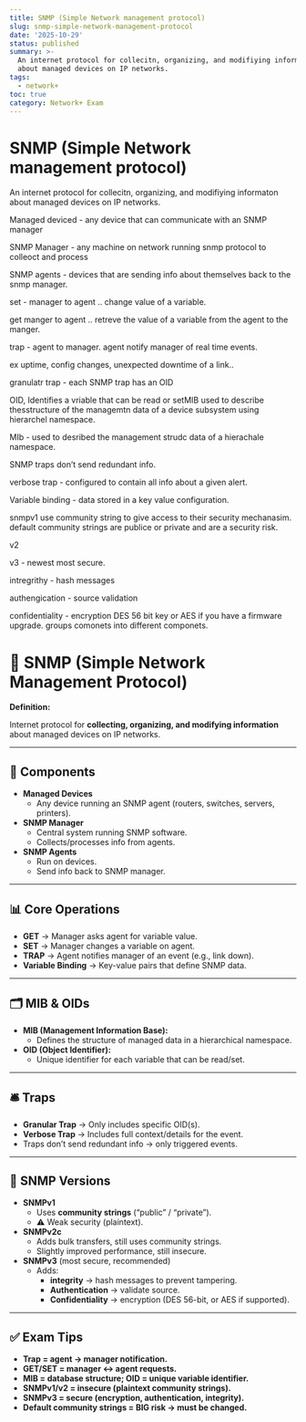 ```yaml
---
title: SNMP (Simple Network management protocol)
slug: snmp-simple-network-management-protocol
date: '2025-10-29'
status: published
summary: >-
  An internet protocol for collecitn, organizing, and modifiying informaton
  about managed devices on IP networks.
tags:
  - network+
toc: true
category: Network+ Exam
---
```


# SNMP (Simple Network management protocol)

An internet protocol for collecitn, organizing, and modifiying informaton about managed devices on IP networks. 

Managed deviced - any device that can communicate with an SNMP manager 

SNMP  Manager - any machine on network running snmp protocol to colleoct and process 

SNMP agents - devices that are sending info about themselves back to the snmp manager. 

set - manager to agent .. change value of a variable. 

get manger to agent .. retreve the value of a variable from the agent to the manger. 

trap - agent to manager. agent notify manager of real time events. 

ex uptime, config changes, unexpected downtime of a link.. 

granulatr trap - each SNMP trap has an OID

 OID, Identifies a vriable that can be read or setMIB used to describe thesstructure of the managemtn data of a device subsystem using hierarchel namespace. 

MIb - used to desribed the management strudc data of a hierachale namespace. 

SNMP traps don’t send redundant info. 

verbose trap - configured to contain all info about a given alert. 

Variable binding - data stored in a key value configuration. 

snmpv1 use community string to give access to their security mechanasim. default community strings are publice or private and are a security risk. 

v2 

v3 - newest most secure. 

intregrithy - hash messages 

authengication - source validation 

confidentiality - encryption DES 56 bit key or AES if you have a firmware upgrade. groups comonets into different componets. 

# 📡 SNMP (Simple Network Management Protocol)

**Definition:**

Internet protocol for **collecting, organizing, and modifying information** about managed devices on IP networks.

---

## 🔑 Components

- **Managed Devices**
    - Any device running an SNMP agent (routers, switches, servers, printers).
- **SNMP Manager**
    - Central system running SNMP software.
    - Collects/processes info from agents.
- **SNMP Agents**
    - Run on devices.
    - Send info back to SNMP manager.

---

## 📊 Core Operations

- **GET** → Manager asks agent for variable value.
- **SET** → Manager changes a variable on agent.
- **TRAP** → Agent notifies manager of an event (e.g., link down).
- **Variable Binding** → Key-value pairs that define SNMP data.

---

## 🗂️ MIB & OIDs

- **MIB (Management Information Base):**
    - Defines the structure of managed data in a hierarchical namespace.
- **OID (Object Identifier):**
    - Unique identifier for each variable that can be read/set.

---

## 🛎️ Traps

- **Granular Trap** → Only includes specific OID(s).
- **Verbose Trap** → Includes full context/details for the event.
- Traps don’t send redundant info → only triggered events.

---

## 🔐 SNMP Versions

- **SNMPv1**
    - Uses **community strings** (“public” / “private”).
    - ⚠️ Weak security (plaintext).
- **SNMPv2c**
    - Adds bulk transfers, still uses community strings.
    - Slightly improved performance, still insecure.
- **SNMPv3** (most secure, recommended)
    - Adds:
        - **integrity** → hash messages to prevent tampering.
        - **Authentication** → validate source.
        - **Confidentiality** → encryption (DES 56-bit, or AES if supported).

---

## ✅ Exam Tips

- **Trap = agent → manager notification.**
- **GET/SET = manager ↔ agent requests.**
- **MIB = database structure; OID = unique variable identifier.**
- **SNMPv1/v2 = insecure (plaintext community strings).**
- **SNMPv3 = secure (encryption, authentication, integrity).**
- **Default community strings = BIG risk → must be changed.**
